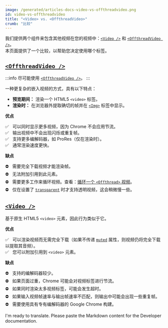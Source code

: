 ```yaml
---
image: /generated/articles-docs-video-vs-offthreadvideo.png
id: video-vs-offthreadvideo
title: "<Video> vs. <OffthreadVideo>"
crumb: "比较"
---
```


我们提供两个组件来包含其他视频在您的视频中：[`<Video />`](/docs/video) 和 [`<OffthreadVideo />`](/docs/offthreadvideo)。  
本页面提供了一个比较，以帮助您决定使用哪个标签。

## [`<OffthreadVideo />`](/docs/offthreadvideo)

:::info
尽可能使用 [`<OffthreadVideo />`](/docs/offthreadvideo)。
:::

一种更复杂的嵌入视频的方式，具有以下特点：

- **预览期间：** 渲染一个 HTML5 `<video>` 标签。
- **渲染时：** 在浏览器外提取确切的帧并在 [`<Img>`](/docs/img) 标签中显示。

**优点**

✅ &nbsp; 可以同时显示更多视频，因为 Chrome 不会应用节流。  
✅ &nbsp; 输出视频中不会出现闪烁或重复帧。  
✅ &nbsp; 支持更多编解码器，如 ProRes（仅在渲染时）。  
✅ &nbsp; 通常渲染速度更快。

**缺点**

⛔ &nbsp; 需要完全下载视频才能渲染帧。  
⛔ &nbsp; 无法附加引用到此元素。  
⛔ &nbsp; 需要更多工作来循环视频。查看：[循环一个 `<Offthread>` 视频](/docs/offthreadvideo#looping-a-video)。  
⛔ &nbsp; 仅在设置了 [`transparent`](/docs/offthreadvideo#transparent) 时才支持透明视频，这会稍微慢一些。

## [`<Video />`](/docs/video)

基于原生 HTML5 `<video>` 元素，因此行为类似于它。

**优点**

✅ &nbsp; 可以渲染视频而无需完全下载（如果不传递 [`muted`](/docs/video/#muted) 属性，则视频仍将完全下载以提取其音频）。  
✅ &nbsp; 您可以附加引用到 `<video>` 元素。

**缺点**

⛔ &nbsp; 支持的编解码器较少。  
⛔ &nbsp; 如果页面过重，Chrome 可能会对视频标签进行节流。  
⛔ &nbsp; 如果同时渲染太多视频标签，可能会发生超时。  
⛔ &nbsp; 如果输入视频帧速率与输出帧速率不匹配，则输出中可能会出现一些重复帧。  
⛔ &nbsp; 需要使用具有专有编解码器的 Google Chrome 构建。  



I'm ready to translate. Please paste the Markdown content for the Developer documentation.
